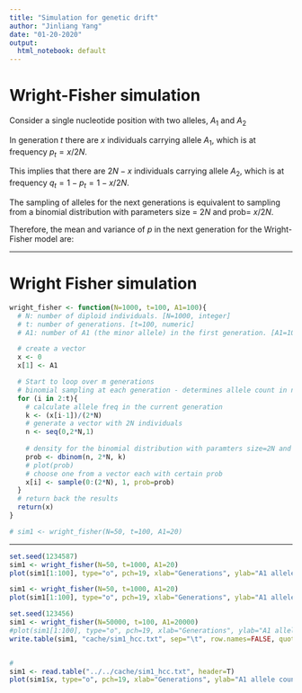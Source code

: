 ```yaml
---
title: "Simulation for genetic drift"
author: "Jinliang Yang"
date: "01-20-2020"
output:
  html_notebook: default
---
```


# Wright-Fisher simulation

Consider a single nucleotide position with two alleles, $A_1$ and $A_2$

In generation $t$ there are $x$ individuals carrying allele $A_1$, which is at frequency $p_t = x/2N$.

This implies that there are $2N - x$ individuals carrying allele $A_2$, which is at frequency $q_t = 1- p_t= 1- x/2N$.

The sampling of alleles for the next generations is equivalent to sampling from a binomial distribution with parameters size = $2N$ and prob= $x/2N$.

Therefore, the mean and variance of $p$ in the next generation for the Wright-Fisher model are:


\begin{align*}
E(p_t) &= p_t \\
Var(p_{t+1}) &= p_tq_t/2N 
\end{align*}


---

# Wright Fisher simulation


```r
wright_fisher <- function(N=1000, t=100, A1=100){
  # N: number of diploid individuals. [N=1000, integer]
  # t: number of generations. [t=100, numeric]
  # A1: number of A1 (the minor allele) in the first generation. [A1=10, integer]

  # create a vector 
  x <- 0
  x[1] <- A1

  # Start to loop over m generations
  # binomial sampling at each generation - determines allele count in next generations
  for (i in 2:t){
    # calculate allele freq in the current generation
    k <- (x[i-1])/(2*N)
    # generate a vector with 2N individuals
    n <- seq(0,2*N,1)
    
    # density for the binomial distribution with paramters size=2N and prob=k
    prob <- dbinom(n, 2*N, k)
    # plot(prob)
    # choose one from a vector each with certain prob
    x[i] <- sample(0:(2*N), 1, prob=prob)
  }
  # return back the results
  return(x)
}

# sim1 <- wright_fisher(N=50, t=100, A1=20)
```

---

```r
set.seed(1234587)
sim1 <- wright_fisher(N=50, t=1000, A1=20)
plot(sim1[1:100], type="o", pch=19, xlab="Generations", ylab="A1 allele count")

sim1 <- wright_fisher(N=50, t=1000, A1=20)
plot(sim1[1:100], type="o", pch=19, xlab="Generations", ylab="A1 allele count")

```


```r
set.seed(123456)
sim1 <- wright_fisher(N=50000, t=100, A1=20000)
#plot(sim1[1:100], type="o", pch=19, xlab="Generations", ylab="A1 allele count")
write.table(sim1, "cache/sim1_hcc.txt", sep="\t", row.names=FALSE, quote=FALSE)


#
sim1 <- read.table("../../cache/sim1_hcc.txt", header=T)
plot(sim1$x, type="o", pch=19, xlab="Generations", ylab="A1 allele count")
```

















